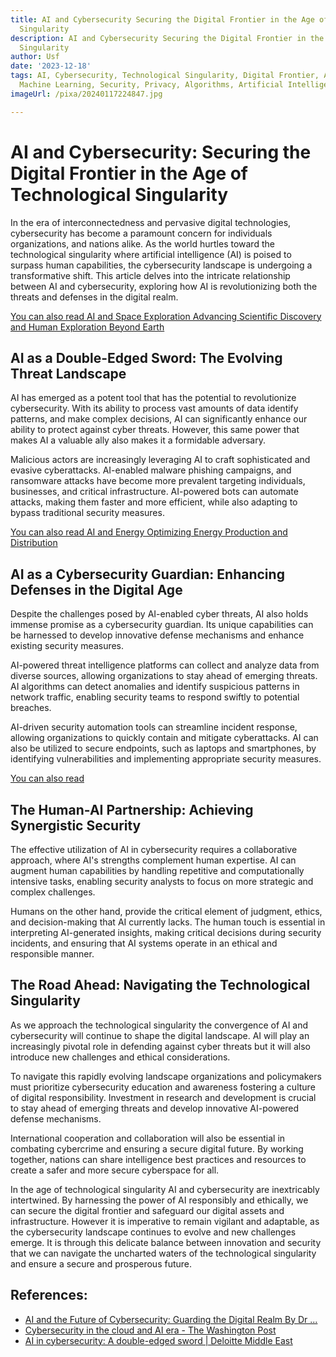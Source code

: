 ```yaml
---
title: AI and Cybersecurity Securing the Digital Frontier in the Age of Technological
  Singularity
description: AI and Cybersecurity Securing the Digital Frontier in the Age of Technological
  Singularity
author: Usf
date: '2023-12-18'
tags: AI, Cybersecurity, Technological Singularity, Digital Frontier, Automation,
  Machine Learning, Security, Privacy, Algorithms, Artificial Intelligence
imageUrl: /pixa/20240117224847.jpg

---
```

# AI and Cybersecurity: Securing the Digital Frontier in the Age of Technological Singularity

In the era of interconnectedness and pervasive digital technologies, cybersecurity has become a paramount concern  for individuals  organizations, and nations alike. As the world hurtles toward the technological singularity where artificial intelligence (AI) is poised to surpass human capabilities, the cybersecurity landscape is  undergoing a transformative shift. This article delves into the intricate relationship  between  AI and cybersecurity, exploring how AI is revolutionizing both the  threats and defenses in the digital realm.

[You can also read  AI and Space Exploration Advancing Scientific Discovery and Human Exploration Beyond Earth](AI%20and%20Space%20Exploration%20Advancing%20Scientific%20Discovery%20and%20Human%20Exploration%20Beyond%20Earth)


## AI as a Double-Edged  Sword: The Evolving Threat Landscape

AI has emerged as a potent tool that has the potential to revolutionize cybersecurity. With its  ability to process vast amounts of data identify patterns,  and make complex decisions, AI can  significantly enhance our ability to protect against cyber threats. However, this same power that makes AI a valuable ally also makes  it a formidable adversary.

Malicious actors  are increasingly leveraging AI  to craft sophisticated  and evasive cyberattacks. AI-enabled malware phishing campaigns, and ransomware attacks have become more prevalent targeting individuals, businesses, and critical infrastructure. AI-powered bots can automate attacks, making them faster  and more efficient, while also adapting to bypass traditional security measures.

[You can also read  AI and Energy Optimizing Energy Production and  Distribution](AI%20and%20Energy%20Optimizing%20Energy%20Production%20and%20Distribution)


##  AI as a  Cybersecurity  Guardian: Enhancing Defenses in the Digital Age

Despite the  challenges posed by AI-enabled cyber threats, AI also holds immense  promise  as  a cybersecurity  guardian. Its unique capabilities can be harnessed  to  develop innovative defense mechanisms  and enhance existing security measures.

AI-powered threat intelligence  platforms can collect and analyze data from diverse sources, allowing organizations to stay ahead of emerging  threats.  AI  algorithms can detect anomalies and identify suspicious patterns in network traffic, enabling security teams to respond  swiftly to potential breaches.

AI-driven security  automation tools can streamline incident response, allowing organizations to quickly contain and mitigate cyberattacks. AI  can also be utilized to secure  endpoints, such as laptops and smartphones, by identifying vulnerabilities and implementing appropriate security measures.

[You can also read ]()


## The Human-AI Partnership: Achieving Synergistic Security

The  effective utilization of AI in cybersecurity  requires a collaborative approach,  where AI's  strengths complement  human  expertise.  AI can augment human capabilities by handling repetitive and computationally intensive tasks, enabling security analysts to focus on more strategic and complex challenges.

Humans on the  other hand, provide the critical element of judgment, ethics, and decision-making that AI currently lacks.  The human touch is  essential in  interpreting AI-generated insights, making critical decisions during security incidents, and ensuring that AI systems operate  in an ethical  and responsible manner.

## The Road Ahead: Navigating the Technological Singularity

As we approach the technological singularity the convergence of  AI and cybersecurity will  continue to shape the digital landscape. AI will play an increasingly pivotal  role in defending  against cyber threats but it will also introduce new challenges  and ethical considerations.

To navigate this rapidly evolving  landscape organizations and policymakers must prioritize cybersecurity education and awareness  fostering a culture of digital responsibility. Investment in research and development  is crucial to stay ahead of emerging threats and develop innovative AI-powered defense mechanisms.

International cooperation and collaboration will also be essential in combating cybercrime  and ensuring a secure digital future. By  working together, nations can share intelligence best practices and resources to create a safer and more secure cyberspace for all.

In the age of technological singularity AI and cybersecurity are inextricably intertwined. By harnessing the power of AI responsibly and ethically, we can secure the digital frontier and safeguard our digital assets and infrastructure. However it is imperative  to remain vigilant and adaptable, as the cybersecurity landscape continues to evolve and new challenges emerge. It is through this delicate balance between innovation and security that we can  navigate the uncharted waters  of the technological singularity and ensure a secure and prosperous future.

## References:
- [AI and the Future of Cybersecurity: Guarding the Digital Realm By Dr ...](https://www.linkedin.com/pulse/ai-future-cybersecurity-guarding-digital-realm-dr-linda-john-8xjaf?trk=public_post)
- [Cybersecurity in the cloud and AI era - The Washington Post](https://www.washingtonpost.com/washington-post-live/2023/12/13/cybersecurity-cloud-ai-era/)
- [AI in cybersecurity: A double-edged sword | Deloitte Middle East](https://www2.deloitte.com/xe/en/pages/about-deloitte/articles/securing-the-future/ai-in-cybersecurity.html)
